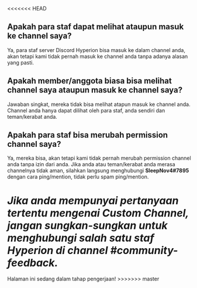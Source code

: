 <<<<<<< HEAD
## Apakah para staf dapat melihat ataupun masuk ke channel saya?
Ya, para staf server Discord Hyperion bisa masuk ke dalam channel anda, akan tetapi kami tidak pernah masuk ke channel anda tanpa adanya alasan yang pasti.

## Apakah member/anggota biasa bisa melihat channel saya ataupun masuk ke channel saya?
Jawaban singkat, mereka tidak bisa melihat atapun masuk ke channel anda. Channel anda hanya dapat dilihat oleh para staf, anda sendiri dan teman/kerabat anda.

## Apakah para staf bisa merubah permission channel saya?
Ya, mereka bisa, akan tetapi kami tidak pernah merubah permission channel anda tanpa izin dari anda. Jika anda atau teman/kerabat anda merasa channelnya tidak aman, silahkan langsung menghubungi **SleepNov4#7895** dengan cara ping/mention, tidak perlu spam ping/mention.

*Jika anda mempunyai pertanyaan tertentu mengenai Custom Channel, jangan sungkan-sungkan untuk menghubungi salah satu staf Hyperion di channel **#community-feedback**.*
=======
 
<Callout type="warning" emoji="🚧">
  Halaman ini sedang dalam tahap pengerjaan!
</Callout>
>>>>>>> master
